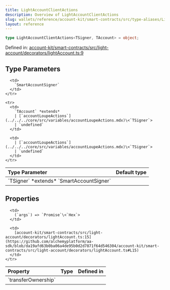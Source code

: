 ```yaml
---
title: LightAccountClientActions
description: Overview of LightAccountClientActions
slug: wallets/reference/account-kit/smart-contracts/src/type-aliases/LightAccountClientActions
layout: reference
---
```


```ts
type LightAccountClientActions<TSigner, TAccount> = object;
```

Defined in: [account-kit/smart-contracts/src/light-account/decorators/lightAccount.ts:9](https://github.com/alchemyplatform/aa-sdk/blob/da19afd63b0ba06a4de95b0d2d7871f64d546304/account-kit/smart-contracts/src/light-account/decorators/lightAccount.ts#L9)

## Type Parameters

<table>
  <thead>
    <tr>
      <th align="left">Type Parameter</th>
      <th align="left">Default type</th>
    </tr>
  </thead>

  <tbody>
    <tr>
      <td>
        `TSigner` *extends* `SmartAccountSigner`
      </td>

      <td>
        `SmartAccountSigner`
      </td>
    </tr>

    <tr>
      <td>
        `TAccount` *extends*
        | [`accountLoupeActions`](../../../core/src/variables/accountLoupeActions.mdx)\<`TSigner`>
        | `undefined`
      </td>

      <td>
        | [`accountLoupeActions`](../../../core/src/variables/accountLoupeActions.mdx)\<`TSigner`>
        | `undefined`
      </td>
    </tr>

  </tbody>
</table>

## Properties

<table>
  <thead>
    <tr>
      <th align="left">Property</th>
      <th align="left">Type</th>
      <th align="left">Defined in</th>
    </tr>
  </thead>

  <tbody>
    <tr>
      <td>
        <a id="transferownership" /> `transferOwnership`
      </td>

      <td>
        (`args`) => `Promise`\<`Hex`>
      </td>

      <td>
        [account-kit/smart-contracts/src/light-account/decorators/lightAccount.ts:15](https://github.com/alchemyplatform/aa-sdk/blob/da19afd63b0ba06a4de95b0d2d7871f64d546304/account-kit/smart-contracts/src/light-account/decorators/lightAccount.ts#L15)
      </td>
    </tr>

  </tbody>
</table>

